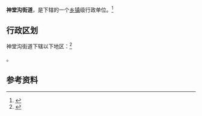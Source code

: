 {{中国乡级行政区|14/01/09/014/000}}

'''神堂沟街道'''，是{{PRC admin/fullname|14/01/09/014/000|3}}下辖的一个[[乡镇|乡镇]]级行政单位。<ref>{{PRC admin/ref sgc|{{PRC admin/parent|14/01/09/014/000}}}}</ref>

== 行政区划 ==

神堂沟街道下辖以下地区：<ref>{{PRC admin/ref sgc|14/01/09/014/000}}</ref>

{{PRC admin/children|14/01/09/014/000}}。

== 参考资料 ==

{{reflist}}

{{行政区划小作品}}
{{PRC admin/navcat|14/01/09/014/000}}